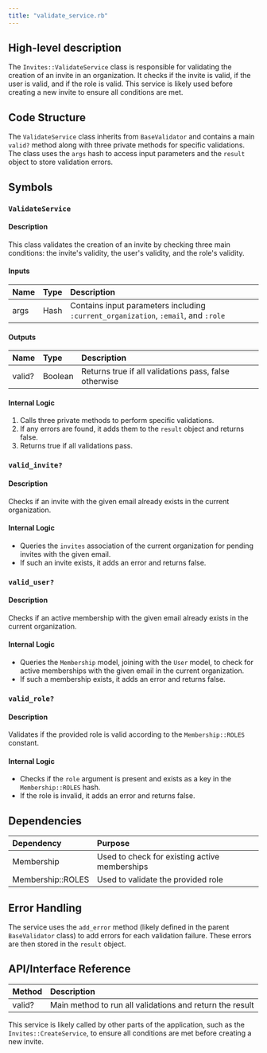 ```yaml
---
title: "validate_service.rb"
---
```


## High-level description
The `Invites::ValidateService` class is responsible for validating the creation of an invite in an organization. It checks if the invite is valid, if the user is valid, and if the role is valid. This service is likely used before creating a new invite to ensure all conditions are met.

## Code Structure
The `ValidateService` class inherits from `BaseValidator` and contains a main `valid?` method along with three private methods for specific validations. The class uses the `args` hash to access input parameters and the `result` object to store validation errors.

## Symbols

### `ValidateService`
#### Description
This class validates the creation of an invite by checking three main conditions: the invite's validity, the user's validity, and the role's validity.

#### Inputs
| Name | Type | Description |
|:-----|:-----|:------------|
| args | Hash | Contains input parameters including `:current_organization`, `:email`, and `:role` |

#### Outputs
| Name | Type | Description |
|:-----|:-----|:------------|
| valid? | Boolean | Returns true if all validations pass, false otherwise |

#### Internal Logic
1. Calls three private methods to perform specific validations.
2. If any errors are found, it adds them to the `result` object and returns false.
3. Returns true if all validations pass.

### `valid_invite?`
#### Description
Checks if an invite with the given email already exists in the current organization.

#### Internal Logic
- Queries the `invites` association of the current organization for pending invites with the given email.
- If such an invite exists, it adds an error and returns false.

### `valid_user?`
#### Description
Checks if an active membership with the given email already exists in the current organization.

#### Internal Logic
- Queries the `Membership` model, joining with the `User` model, to check for active memberships with the given email in the current organization.
- If such a membership exists, it adds an error and returns false.

### `valid_role?`
#### Description
Validates if the provided role is valid according to the `Membership::ROLES` constant.

#### Internal Logic
- Checks if the `role` argument is present and exists as a key in the `Membership::ROLES` hash.
- If the role is invalid, it adds an error and returns false.

## Dependencies
| Dependency | Purpose |
|:-----------|:--------|
| Membership | Used to check for existing active memberships |
| Membership::ROLES | Used to validate the provided role |

## Error Handling
The service uses the `add_error` method (likely defined in the parent `BaseValidator` class) to add errors for each validation failure. These errors are then stored in the `result` object.

## API/Interface Reference
| Method | Description |
|:-------|:------------|
| valid? | Main method to run all validations and return the result |

This service is likely called by other parts of the application, such as the `Invites::CreateService`, to ensure all conditions are met before creating a new invite.